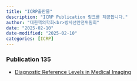 ```yaml
---
title: "ICRP출판물"
description: "ICRP Publication 링크를 제공합니다."
author: "대한핵의학회<br>방사선안전위원회"
date: "2025-02-10"
date-modified: "2025-02-10"
categories: [ICRP]
---
```


### Publication 135

-   [Diagnostic Reference Levels in Medical Imaging](/archive/ICRP_Publication_135.pdf)
